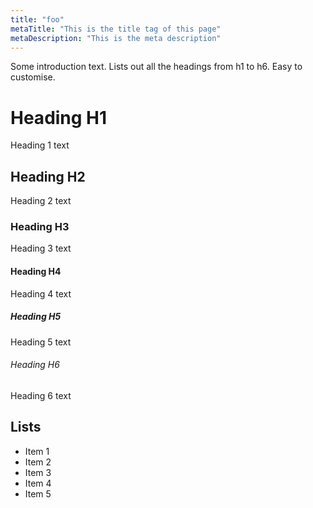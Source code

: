 ```yaml
---
title: "foo"
metaTitle: "This is the title tag of this page"
metaDescription: "This is the meta description"
---
```


Some introduction text. Lists out all the headings from h1 to h6. Easy to customise.

# Heading H1
Heading 1 text

## Heading H2
Heading 2 text

### Heading H3
Heading 3 text

#### Heading H4
Heading 4 text

##### Heading H5
Heading 5 text

###### Heading H6
Heading 6 text

## Lists
- Item 1
- Item 2
- Item 3
- Item 4
- Item 5
